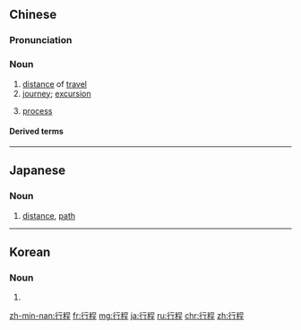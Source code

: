 ==Chinese==
{{zh-forms}}

===Pronunciation===
{{zh-pron
|m=xíngchéng
|c=hang4 cing4
|h=pfs=hàng-chhàng
|mn=qz,xm,zz:hêng-thêng/tw:hêng-têng
|cat=n
}}

===Noun===
{{zh-noun}}

# [[distance]] of [[travel]]
# [[journey]]; [[excursion]]
# {{lb|zh|Taiwan|computing}} [[process]]

====Derived terms====
{{zh-der|行程表}}

----

==Japanese==
{{ja-kanjitab|こう|てい|yomi=on}}

===Noun===
{{ja-noun|こうてい}}
# [[distance]], [[path]]
#: {{ja-usex|２時間の行程|に じ かん の こうてい|2 hours' journey}}

----

==Korean==
{{ko-hanjatab}}

===Noun===
{{ko-noun|hangeul=행정}}

# {{hanja form of|행정|distance, journey}}

[[zh-min-nan:行程]]
[[fr:行程]]
[[mg:行程]]
[[ja:行程]]
[[ru:行程]]
[[chr:行程]]
[[zh:行程]]